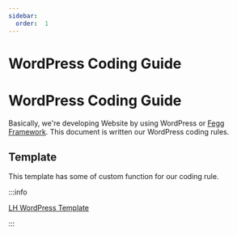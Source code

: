 ```yaml
---
sidebar:
  order:  1
---
```


# WordPress Coding Guide

# WordPress Coding Guide

Basically, we're developing Website by using WordPress or [Fegg Framework](/docs/fegg). This document is written our WordPress coding rules.

## Template

This template has some of custom function for our coding rule.

:::info

[LH WordPress Template](https://github.com/lionheart-group/wordpress-template)

:::

